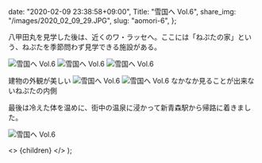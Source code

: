 
  date: "2020-02-09 23:38:58+09:00",
  Title: "雪国へ Vol.6",
  share_img: "/images/2020_02_09_29.JPG",
  slug: "aomori-6",
};

八甲田丸を見学した後は、近くのワ・ラッセへ。ここには「ねぷたの家」という、ねぷたを季節問わず見学できる施設がある。

![雪国へ Vol.6](/images/2020_02_09_27.JPG)
![雪国へ Vol.6](/images/2020_02_09_28.JPG)
![雪国へ Vol.6](/images/2020_02_09_29.JPG)

<span className="caption">建物の外観が美しい</span>
![雪国へ Vol.6](/images/2020_02_09_30.JPG) ![雪国へ Vol.6](/images/2020_02_09_31.JPG)
<span className="caption">なかなか見ることが出来ないねぷたの内側</span>

最後は冷えた体を温めに、街中の温泉に浸かって新青森駅から帰路に着きました。

![雪国へ Vol.6](/images/2020_02_09_32.JPG)

  <>
    <Head>
      <title>{meta.Title} | 異郷好実</title>
    </Head>
    <PostLayout meta={meta}>{children}</PostLayout>
  </>
);
